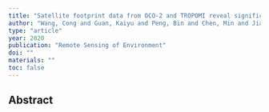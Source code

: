 ```yaml
---
title: "Satellite footprint data from OCO-2 and TROPOMI reveal significant spatio-temporal and inter-vegetation type variabilities of solar-induced fluorescence yield in the US Midwest"
author: "Wang, Cong and Guan, Kaiyu and Peng, Bin and Chen, Min and Jiang, Chongya and Zeng, Yelu and Wu, Genghong and Wang, Sheng and Wu, Jin and Yang, Xi and others"
type: "article"
year: 2020
publication: "Remote Sensing of Environment"
doi: ""
materials: ""
toc: false
---
```


## Abstract

